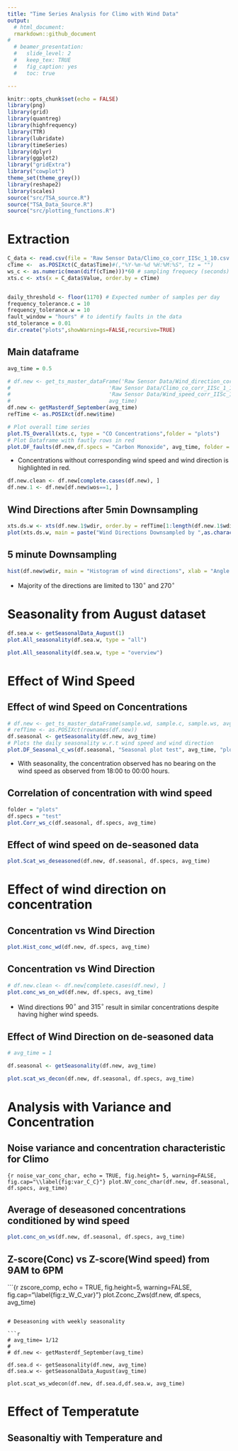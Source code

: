 ```yaml
---
title: "Time Series Analysis for Climo with Wind Data"
output: 
  # html_document:
  rmarkdown::github_document
#
  # beamer_presentation:
  #   slide_level: 2
  #   keep_tex: TRUE
  #   fig_caption: yes
  #   toc: true

---
```


```r
knitr::opts_chunk$set(echo = FALSE)
library(png)
library(grid)
library(quantreg)
library(highfrequency)
library(TTR)
library(lubridate)
library(timeSeries)
library(dplyr)
library(ggplot2)
library("gridExtra")
library("cowplot")
theme_set(theme_grey())
library(reshape2)
library(scales)
source("src/TSA_source.R")
source("TSA_Data_Source.R")
source("src/plotting_functions.R")
```


# Extraction

```r

C_data <- read.csv(file = 'Raw Sensor Data/Climo_co_corr_IISc_1_10.csv', header = TRUE, sep = ";")
cTime <-  as.POSIXct(C_data$Time)#(,"%Y-%m-%d %H:%M:%S", tz = "")
ws_c <- as.numeric(mean(diff(cTime)))*60 # sampling frequecy (seconds)
xts.c <- xts(x = C_data$Value, order.by = cTime)


daily_threshold <- floor(1170) # Expected number of samples per day
frequency_tolerance.c = 10
frequency_tolerance.w = 10
fault_window = "hours" # to identify faults in the data
std_tolerance = 0.01
dir.create("plots",showWarnings=FALSE,recursive=TRUE)

```



## Main dataframe

```r

avg_time = 0.5

# df.new <- get_ts_master_dataFrame('Raw Sensor Data/Wind_direction_corr_IISc_1_20.csv', 
#                               'Raw Sensor Data/Climo_co_corr_IISc_1_10.csv', 
#                               'Raw Sensor Data/Wind_speed_corr_IISc_1_20.csv', 
#                               avg_time)
df.new <- getMasterdf_September(avg_time)
refTime <- as.POSIXct(df.new$time)

# Plot overall time series
plot.TS_Overall(xts.c, type = "CO Concentrations",folder = "plots")
# Plot Dataframe with fautly rows in red
plot.DF_faults(df.new,df.specs = "Carbon Monoxide", avg_time, folder = "plots")


```

- Concentrations without corresponding wind speed and wind direction is highlighted in red.

```r
df.new.clean <- df.new[complete.cases(df.new), ]
df.new.1 <- df.new[df.new$wos==1, ] 
```

## Wind Directions after 5min Downsampling

```r
xts.ds.w <- xts(df.new.1$wdir, order.by = refTime[1:length(df.new.1$wdir)])
plot(xts.ds.w, main = paste("Wind Directions Downsampled by ",as.character(avg_time*60),"min",sep=""))
```

## 5 minute Downsampling
```r
hist(df.new$wdir, main = "Histogram of wind directions", xlab = "Angle w.r.t to North")

```

- Majority of the directions are limited to $130^{\circ}$ and $270^{\circ}$

# Seasonality from August dataset

```r

df.sea.w <- getSeasonalData_August(1)
plot.All_seasonality(df.sea.w, type = "all")
```

```r

plot.All_seasonality(df.sea.w, type = "overview")
```


# Effect of Wind Speed

## Effect of wind Speed on Concentrations

```r

# df.new <- get_ts_master_dataFrame(sample.wd, sample.c, sample.ws, avg_time)
# refTime <- as.POSIXct(rownames(df.new))
df.seasonal <- getSeasonality(df.new, avg_time)
# Plots the daily seasonality w.r.t wind speed and wind direction
plot.DF_Seasonal_c_ws(df.seasonal, "Seasonal plot test", avg_time, "plots")

```

- With seasonality, the concentration observed has no bearing on the wind speed as observed from 18:00 to 00:00 hours.


## Correlation of concentration with wind speed
```r
folder = "plots"
df.specs = "test"
plot.Corr_ws_c(df.seasonal, df.specs, avg_time)
```

## Effect of wind speed on de-seasoned data

```r
plot.Scat_ws_deseasoned(df.new, df.seasonal, df.specs, avg_time)

```

# Effect of wind direction on concentration

## Concentration vs Wind Direction

```r
plot.Hist_conc_wd(df.new, df.specs, avg_time)
```


## Concentration vs Wind Direction

```r
# df.new.clean <- df.new[complete.cases(df.new), ]
plot.conc_ws_on_wd(df.new, df.specs, avg_time)
```

- Wind directions $90^{\circ}$ and $315^{\circ}$ result in similar concentrations despite having higher wind speeds.

## Effect of Wind Direction on de-seasoned data

```r
# avg_time = 1

df.seasonal <- getSeasonality(df.new, avg_time)

plot.scat_ws_decon(df.new, df.seasonal, df.specs, avg_time)

```

# Analysis with Variance and Concentration

## Noise variance and concentration characteristic for Climo

```{r noise_var_conc_char, echo = TRUE, fig.height= 5, warning=FALSE, fig.cap="\\label{fig:var_C_C}"}
plot.NV_conc_char(df.new, df.seasonal, df.specs, avg_time)
```


## Average of deseasoned concentrations conditioned by wind speed

```r
plot.conc_on_ws(df.new, df.seasonal, df.specs, avg_time)
```


## Z-score(Conc) vs Z-score(Wind speed) from 9AM to 6PM

```{r zscore_comp, echo = TRUE, fig.height=5, warning=FALSE, fig.cap="\\label{fig:z_W_C_var}"}
plot.Zconc_Zws(df.new, df.specs, avg_time)

```

# Deseasoning with weekly seasonality 

```r
# avg_time= 1/12
# 
# df.new <- getMasterdf_September(avg_time)

df.sea.d <- getSeasonality(df.new, avg_time)
df.sea.w <- getSeasonalData_August(avg_time)

plot.scat_ws_wdecon(df.new, df.sea.d,df.sea.w, avg_time)
```

# Effect of Temperatute

##  Seasonaltiy with Temperature and 
```r

```

